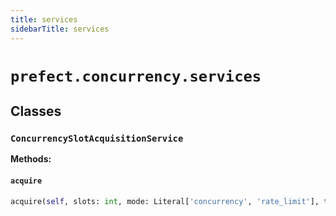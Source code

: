```yaml
---
title: services
sidebarTitle: services
---
```


# `prefect.concurrency.services`

## Classes

### `ConcurrencySlotAcquisitionService` <sup><a href="https://github.com/PrefectHQ/prefect/blob/main/src/prefect/concurrency/services.py#L23" target="_blank"><Icon icon="github" style="width: 14px; height: 14px;" /></a></sup>

**Methods:**

#### `acquire` <sup><a href="https://github.com/PrefectHQ/prefect/blob/main/src/prefect/concurrency/services.py#L37" target="_blank"><Icon icon="github" style="width: 14px; height: 14px;" /></a></sup>

```python
acquire(self, slots: int, mode: Literal['concurrency', 'rate_limit'], timeout_seconds: Optional[float] = None, max_retries: Optional[int] = None) -> httpx.Response
```
